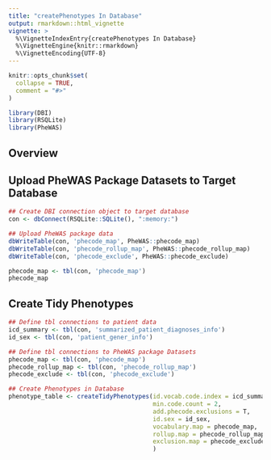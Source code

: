 ```yaml
---
title: "createPhenotypes In Database"
output: rmarkdown::html_vignette
vignette: >
  %\VignetteIndexEntry{createPhenotypes In Database}
  %\VignetteEngine{knitr::rmarkdown}
  %\VignetteEncoding{UTF-8}
---
```


```r
knitr::opts_chunk$set(
  collapse = TRUE,
  comment = "#>"
)
```

```r
library(DBI)
library(RSQLite)
library(PheWAS)
```

## Overview

## Upload PheWAS Package Datasets to Target Database
```r
## Create DBI connection object to target database
con <- dbConnect(RSQLite::SQLite(), ":memory:")

## Upload PheWAS package data
dbWriteTable(con, 'phecode_map', PheWAS::phecode_map)
dbWriteTable(con, 'phecode_rollup_map', PheWAS::phecode_rollup_map)
dbWriteTable(con, 'phecode_exclude', PheWAS::phecode_exclude)
```

```r
phecode_map <- tbl(con, 'phecode_map')
phecode_map
```

## Create Tidy Phenotypes

```r
## Define tbl connections to patient data
icd_summary <- tbl(con, 'summarized_patient_diagnoses_info')
id_sex <- tbl(con, 'patient_gener_info')

## Define tbl connections to PheWAS package Datasets
phecode_map <- tbl(con, 'phecode_map')
phecode_rollup_map <- tbl(con, 'phecode_rollup_map')
phecode_exclude <- tbl(con, 'phecode_exclude')

## Create Phenotypes in Database
phenotype_table <- createTidyPhenotypes(id.vocab.code.index = icd_summary, 
                                        min.code.count = 2, 
                                        add.phecode.exclusions = T, 
                                        id.sex = id_sex, 
                                        vocabulary.map = phecode_map, 
                                        rollup.map = phecode_rollup_map, 
                                        exclusion.map = phecode_exclude
                                        )
```

